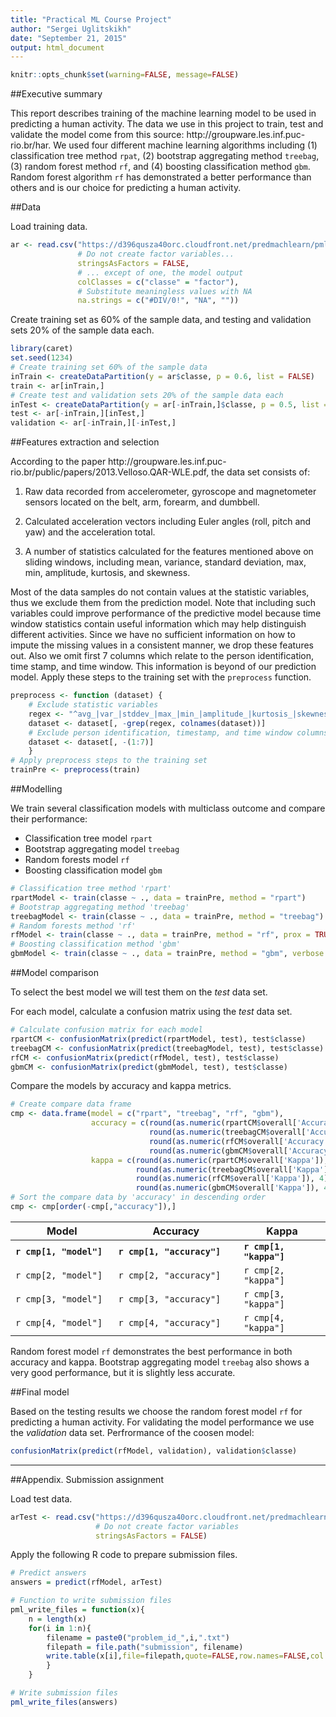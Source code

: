 ```yaml
---
title: "Practical ML Course Project"
author: "Sergei Uglitskikh"
date: "September 21, 2015"
output: html_document
---
```

```r
knitr::opts_chunk$set(warning=FALSE, message=FALSE)
```

##Executive summary

This report describes training of the machine learning model to be used in predicting a human activity. The data we use in this project to train, test and validate the model come from this source: http://groupware.les.inf.puc-rio.br/har. We used four different machine learning algorithms including (1) classification tree method `rpat`, (2) bootstrap aggregating method `treebag`, (3) random forest method `rf`, and (4) boosting classification method `gbm`. Random forest algorithm `rf` has demonstrated a better performance than others and is our choice for predicting a human activity.

##Data

Load training data. 
```r
ar <- read.csv("https://d396qusza40orc.cloudfront.net/predmachlearn/pml-training.csv",
               # Do not create factor variables...
               stringsAsFactors = FALSE,
               # ... except of one, the model output
               colClasses = c("classe" = "factor"),
               # Substitute meaningless values with NA
               na.strings = c("#DIV/0!", "NA", ""))
```

Create training set as 60% of the sample data, and testing and validation sets 20% of the sample data each.
```r
library(caret)
set.seed(1234)
# Create training set 60% of the sample data 
inTrain <- createDataPartition(y = ar$classe, p = 0.6, list = FALSE)
train <- ar[inTrain,]
# Create test and validation sets 20% of the sample data each
inTest <- createDataPartition(y = ar[-inTrain,]$classe, p = 0.5, list = FALSE)
test <- ar[-inTrain,][inTest,]
validation <- ar[-inTrain,][-inTest,]
```

##Features extraction and selection

According to the paper http://groupware.les.inf.puc-rio.br/public/papers/2013.Velloso.QAR-WLE.pdf, the data set consists of:

1. Raw data recorded from accelerometer, gyroscope and magnetometer sensors located on the belt, arm, forearm, and dumbbell.

2. Calculated acceleration vectors including Euler angles (roll, pitch and yaw) and the acceleration total.

3. A number of statistics calculated for the features mentioned above on sliding windows, including mean, variance, standard deviation, max, min, amplitude, kurtosis, and skewness.

Most of the data samples do not contain values at the statistic variables, thus we exclude them from the prediction model. Note that including such variables could improve performance of the predictive model because time window statistics contain useful information which may help distinguish different activities. Since we have no sufficient information on how to impute the missing values in a consistent manner, we drop these features out. Also we omit first 7 columns which relate to the person identification, time stamp, and time window. This information is beyond of our prediction model. Apply these steps to the training set with the `preprocess` function.
```r
preprocess <- function (dataset) {
    # Exclude statistic variables
    regex <- "^avg_|var_|stddev_|max_|min_|amplitude_|kurtosis_|skewness_"
    dataset <- dataset[, -grep(regex, colnames(dataset))]
    # Exclude person identification, timestamp, and time window columns
    dataset <- dataset[, -(1:7)]
    }
# Apply preprocess steps to the training set
trainPre <- preprocess(train)
```

##Modelling

We train several classification models with multiclass outcome and compare their performance:

* Classification tree model `rpart`
* Bootstrap aggregating model `treebag`
* Random forests model `rf`
* Boosting classification model `gbm`

```r
# Classification tree method 'rpart'
rpartModel <- train(classe ~ ., data = trainPre, method = "rpart")
# Bootstrap aggregating method 'treebag'
treebagModel <- train(classe ~ ., data = trainPre, method = "treebag")
# Random forests method 'rf'
rfModel <- train(classe ~ ., data = trainPre, method = "rf", prox = TRUE)
# Boosting classification method 'gbm'
gbmModel <- train(classe ~ ., data = trainPre, method = "gbm", verbose = FALSE)
```

##Model comparison

To select the best model we will test them on the *test* data set.

For each model, calculate a confusion matrix using the *test* data set.
```r
# Calculate confusion matrix for each model
rpartCM <- confusionMatrix(predict(rpartModel, test), test$classe)
treebagCM <- confusionMatrix(predict(treebagModel, test), test$classe)
rfCM <- confusionMatrix(predict(rfModel, test), test$classe)
gbmCM <- confusionMatrix(predict(gbmModel, test), test$classe)
```

Compare the models by accuracy and kappa metrics.

```r
# Create compare data frame
cmp <- data.frame(model = c("rpart", "treebag", "rf", "gbm"),
                  accuracy = c(round(as.numeric(rpartCM$overall['Accuracy']), 4),
                               round(as.numeric(treebagCM$overall['Accuracy']), 4),
                               round(as.numeric(rfCM$overall['Accuracy']), 4),
                               round(as.numeric(gbmCM$overall['Accuracy']), 4)),
                  kappa = c(round(as.numeric(rpartCM$overall['Kappa']), 4),
                            round(as.numeric(treebagCM$overall['Kappa']), 4),
                            round(as.numeric(rfCM$overall['Kappa']), 4),
                            round(as.numeric(gbmCM$overall['Kappa']), 4)))
# Sort the compare data by 'accuracy' in descending order
cmp <- cmp[order(-cmp[,"accuracy"]),]
```

Model               | Accuracy               | Kappa
--------------------|------------------------|-----------------
**`r cmp[1, "model"]`** | **`r cmp[1, "accuracy"]`** | **`r cmp[1, "kappa"]`**
`r cmp[2, "model"]` | `r cmp[2, "accuracy"]` | `r cmp[2, "kappa"]`
`r cmp[3, "model"]` | `r cmp[3, "accuracy"]` | `r cmp[3, "kappa"]`
`r cmp[4, "model"]` | `r cmp[4, "accuracy"]` | `r cmp[4, "kappa"]`

Random forest model `rf` demonstrates the best performance in both accuracy and kappa. Bootstrap aggregating model `treebag` also shows a very good performance, but it is slightly less accurate.

##Final model

Based on the testing results we choose the random forest model `rf` for predicting a human activity. For validating the model performance we use the *validation* data set. Perfrormance of the coosen model:

```r
confusionMatrix(predict(rfModel, validation), validation$classe)
```

---

##Appendix. Submission assignment

Load test data.
```r
arTest <- read.csv("https://d396qusza40orc.cloudfront.net/predmachlearn/pml-testing.csv",
                   # Do not create factor variables
                   stringsAsFactors = FALSE)
```

Apply the following R code to prepare submission files.
```r
# Predict answers
answers = predict(rfModel, arTest)

# Function to write submission files
pml_write_files = function(x){
    n = length(x)
    for(i in 1:n){
        filename = paste0("problem_id_",i,".txt")
        filepath = file.path("submission", filename)
        write.table(x[i],file=filepath,quote=FALSE,row.names=FALSE,col.names=FALSE)
        }
    }

# Write submission files
pml_write_files(answers)
```